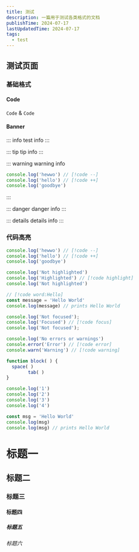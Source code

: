 ```yaml
---
title: 测试
description: 一篇用于测试各类格式的文档
publishTime: 2024-07-17
lastUpdatedTime: 2024-07-17
tags: 
  - test
---
```


## 测试页面

### 基础格式

#### Code

`Code` & `Code`

#### Banner

::: info
test info
:::

::: tip
tip info
:::

::: warning
warning info

```ts
console.log('hewwo') // [!code --]
console.log('hello') // [!code ++]
console.log('goodbye')
```

:::

::: danger
danger info
:::

::: details
details info
:::

### 代码高亮

```ts
console.log('hewwo') // [!code --]
console.log('hello') // [!code ++]
console.log('goodbye')
```

```ts
console.log('Not highlighted')
console.log('Highlighted') // [!code highlight]
console.log('Not highlighted')
```

```ts
// [!code word:Hello]
const message = 'Hello World'
console.log(message) // prints Hello World
```

```ts
console.log('Not focused');
console.log('Focused') // [!code focus]
console.log('Not focused');
```

```ts
console.log('No errors or warnings')
console.error('Error') // [!code error]
console.warn('Warning') // [!code warning]
```

```js
function block( ) {
  space( )
		tab( ) 
}
```

```js {1,3-4}
console.log('1')
console.log('2')
console.log('3')
console.log('4')
```

```js /Hello/
const msg = 'Hello World'
console.log(msg)
console.log(msg) // prints Hello World
```

# 标题一
## 标题二
### 标题三
#### 标题四
##### 标题五
###### 标题六